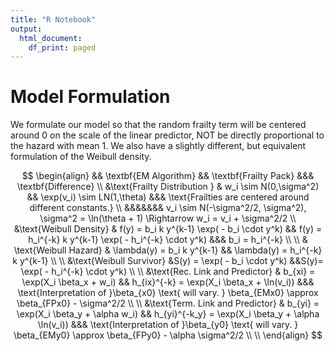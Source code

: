 ```yaml
---
title: "R Notebook"
output:
  html_document:
    df_print: paged
---
```


# Model Formulation

We formulate our model so that the random frailty term will be centered around 0 on the scale of the linear predictor, NOT be directly proportional to the hazard with mean 1. We also have a slightly different, but equivalent formulation of the Weibull density.

$$
\begin{align}
 && \textbf{EM Algorithm} 
 && \textbf{Frailty Pack} 
 &&& \textbf{Difference}
\\
&\text{Frailty Distribution } 
& w_i \sim N(0,\sigma^2)  
&& \exp(v_i) \sim LN(1,\theta) 
&&& \text{Frailties are centered around different constants.}
\\
&&&&&&& v_i \sim N(-\sigma^2/2, \sigma^2), \sigma^2 = \ln(\theta + 1) \Rightarrow w_i = v_i + \sigma^2/2
\\
&\text{Weibull Density} 
&  f(y) = b_i k y^{k-1} \exp( - b_i \cdot y^k)
&&  f(y) = h_i^{-k} k y^{k-1} \exp( - h_i^{-k} \cdot y^k)
&&&  b_i = h_i^{-k}
\\
\\
& \text{Weibull Hazard} 
&  \lambda(y) = b_i k y^{k-1} 
&&  \lambda(y) = h_i^{-k} k y^{k-1}
\\
\\
&\text{Weibull Survivor} 
&S(y) = \exp( - b_i \cdot y^k)
&&S(y)=  \exp( - h_i^{-k} \cdot y^k)
\\
\\
&\text{Rec. Link and Predictor}
&  b_{xi} = \exp(X_i \beta_x + w_i)
&&  h_{ix}^{-k} = \exp(X_i \beta_x + \ln(v_i))
&&& \text{Interpretation of }\beta_{x0} \text{ will vary. } \beta_{EMx0} \approx \beta_{FPx0} -  \sigma^2/2
\\
\\
&\text{Term. Link and Predictor}
&  b_{yi} = \exp(X_i \beta_y + \alpha w_i)
&&  h_{yi}^{-k_y} = \exp(X_i \beta_y + \alpha \ln(v_i))
&&& \text{Interpretation of }\beta_{y0} \text{ will vary. } \beta_{EMy0} \approx \beta_{FPy0} - \alpha \sigma^2/2
\\
\\
\end{align}
$$

